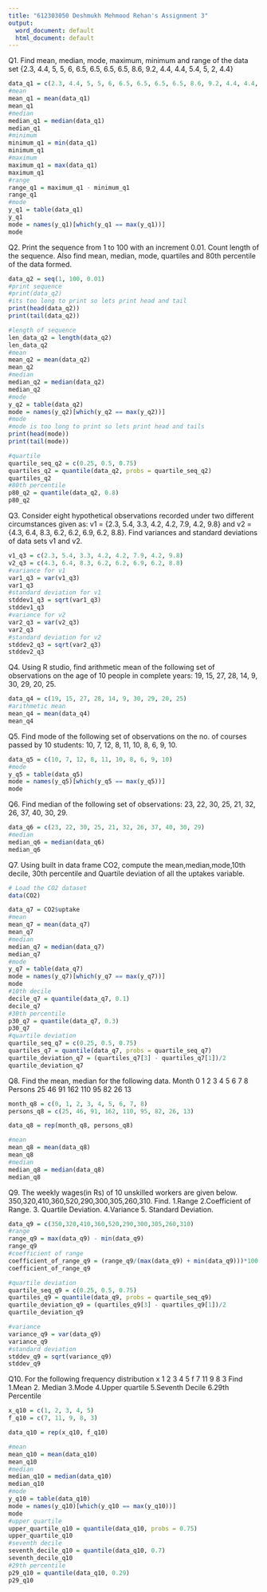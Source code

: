 ```yaml
---
title: "612303050 Deshmukh Mehmood Rehan's Assignment 3"
output:
  word_document: default
  html_document: default
---
```


Q1. Find mean, median, mode, maximum, minimum and range of the data set
{2.3, 4.4, 5, 5, 6, 6.5, 6.5, 6.5, 6.5, 8.6, 9.2, 4.4, 4.4, 5.4, 5, 2, 4.4}

```r
data_q1 = c(2.3, 4.4, 5, 5, 6, 6.5, 6.5, 6.5, 6.5, 8.6, 9.2, 4.4, 4.4, 5.4, 5, 2, 4.4)
#mean
mean_q1 = mean(data_q1)
mean_q1
#median
median_q1 = median(data_q1)
median_q1
#minimum
minimum_q1 = min(data_q1)
minimum_q1
#maximum
maximum_q1 = max(data_q1)
maximum_q1
#range
range_q1 = maximum_q1 - minimum_q1
range_q1
#mode 
y_q1 = table(data_q1)
y_q1
mode = names(y_q1)[which(y_q1 == max(y_q1))]
mode
```

Q2. Print the sequence from 1 to 100 with an increment 0.01. Count length of 
the sequence. 
Also find mean, median, mode, quartiles and 80th percentile of the data formed.

```r
data_q2 = seq(1, 100, 0.01)
#print sequence
#print(data_q2)
#its too long to print so lets print head and tail
print(head(data_q2))
print(tail(data_q2))

#length of sequence
len_data_q2 = length(data_q2)
len_data_q2
#mean
mean_q2 = mean(data_q2)
mean_q2
#median
median_q2 = median(data_q2)
median_q2
#mode
y_q2 = table(data_q2)
mode = names(y_q2)[which(y_q2 == max(y_q2))]
#mode
#mode is too long to print so lets print head and tails
print(head(mode))
print(tail(mode))

#quartile
quartile_seq_q2 = c(0.25, 0.5, 0.75)
quartiles_q2 = quantile(data_q2, probs = quartile_seq_q2)
quartiles_q2
#80th percentile
p80_q2 = quantile(data_q2, 0.8)
p80_q2
```

Q3. Consider eight hypothetical observations recorded under two different 
circumstances 
given as: v1 = {2.3, 5.4, 3.3, 4.2, 4.2, 7.9, 4.2, 9.8} and v2 = {4.3, 6.4, 8.3, 6.2, 6.2, 6.9, 6.2, 8.8}. 
Find variances and standard deviations of data sets v1 and v2. 

```r
v1_q3 = c(2.3, 5.4, 3.3, 4.2, 4.2, 7.9, 4.2, 9.8)
v2_q3 = c(4.3, 6.4, 8.3, 6.2, 6.2, 6.9, 6.2, 8.8)
#variance for v1
var1_q3 = var(v1_q3)
var1_q3
#standard deviation for v1
stddev1_q3 = sqrt(var1_q3)
stddev1_q3
#variance for v2
var2_q3 = var(v2_q3)
var2_q3
#standard deviation for v2
stddev2_q3 = sqrt(var2_q3)
stddev2_q3
```

Q4. Using R studio, find arithmetic mean of the following set of observations 
on the age of 
10 people in complete years: 19, 15, 27, 28, 14, 9, 30, 29, 20, 25. 

```r
data_q4 = c(19, 15, 27, 28, 14, 9, 30, 29, 20, 25)
#arithmetic mean
mean_q4 = mean(data_q4)
mean_q4
```


Q5. Find mode of the following set of observations on the no. of courses passed 
by 10 
students: 10, 7, 12, 8, 11, 10, 8, 6, 9, 10.

```r
data_q5 = c(10, 7, 12, 8, 11, 10, 8, 6, 9, 10)
#mode
y_q5 = table(data_q5)
mode = names(y_q5)[which(y_q5 == max(y_q5))]
mode
```
Q6. Find median of the following set of observations:
23, 22, 30, 25, 21, 32, 26, 37, 40, 30, 29. 

```r
data_q6 = c(23, 22, 30, 25, 21, 32, 26, 37, 40, 30, 29)
#median
median_q6 = median(data_q6)
median_q6
```
Q7. Using built in data frame CO2, compute the mean,median,mode,10th
decile, 30th percentile and Quartile deviation of all the uptakes variable.

```r
# Load the CO2 dataset
data(CO2)

data_q7 = CO2$uptake
#mean
mean_q7 = mean(data_q7)
mean_q7
#median
median_q7 = median(data_q7)
median_q7
#mode
y_q7 = table(data_q7)
mode = names(y_q7)[which(y_q7 == max(y_q7))]
mode
#10th decile
decile_q7 = quantile(data_q7, 0.1)
decile_q7
#30th percentile
p30_q7 = quantile(data_q7, 0.3)
p30_q7
#quartile deviation
quartile_seq_q7 = c(0.25, 0.5, 0.75)
quartiles_q7 = quantile(data_q7, probs = quartile_seq_q7)
quartile_deviation_q7 = (quartiles_q7[3] - quartiles_q7[1])/2
quartile_deviation_q7
```

Q8. Find the mean, median for the following data.
Month 0 1 2 3 4 5 6 7 8
Persons 25 46 91 162 110 95 82 26 13

```r
month_q8 = c(0, 1, 2, 3, 4, 5, 6, 7, 8)
persons_q8 = c(25, 46, 91, 162, 110, 95, 82, 26, 13)

data_q8 = rep(month_q8, persons_q8)

#mean
mean_q8 = mean(data_q8)
mean_q8
#median
median_q8 = median(data_q8)
median_q8
```

Q9. The weekly wages(in Rs) of 10 unskilled workers are given below.
350,320,410,360,520,290,300,305,260,310.
Find.
1.Range 2.Coefficient of Range. 3. Quartile Deviation. 4.Variance 5. Standard Deviation.

```r
data_q9 = c(350,320,410,360,520,290,300,305,260,310)
#range
range_q9 = max(data_q9) - min(data_q9)
range_q9
#coefficient of range
coefficient_of_range_q9 = (range_q9/(max(data_q9) + min(data_q9)))*100
coefficient_of_range_q9

#quartile deviation
quartile_seq_q9 = c(0.25, 0.5, 0.75)
quartiles_q9 = quantile(data_q9, probs = quartile_seq_q9)
quartile_deviation_q9 = (quartiles_q9[3] - quartiles_q9[1])/2
quartile_deviation_q9

#variance
variance_q9 = var(data_q9)
variance_q9
#standard deviation
stddev_q9 = sqrt(variance_q9)
stddev_q9
```

Q10. For the following frequency distribution
x 1 2 3 4 5
f 7 11 9 8 3
Find
1.Mean 2. Median 3.Mode 4.Upper quartile 5.Seventh Decile 6.29th Percentile

```r
x_q10 = c(1, 2, 3, 4, 5)
f_q10 = c(7, 11, 9, 8, 3)

data_q10 = rep(x_q10, f_q10)

#mean
mean_q10 = mean(data_q10)
mean_q10
#median
median_q10 = median(data_q10)
median_q10
#mode
y_q10 = table(data_q10)
mode = names(y_q10)[which(y_q10 == max(y_q10))]
mode
#upper quartile
upper_quartile_q10 = quantile(data_q10, probs = 0.75)
upper_quartile_q10
#seventh decile
seventh_decile_q10 = quantile(data_q10, 0.7)
seventh_decile_q10
#29th percentile
p29_q10 = quantile(data_q10, 0.29)
p29_q10
```

